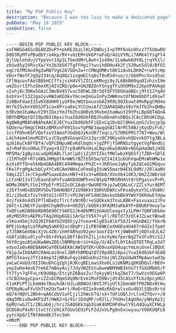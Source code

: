 ```yaml
---
title: "My PGP Public Key"
description: "Because I was too lazy to make a dedicated page"
pubDate: "May 18 2025"
useOutline: false
---
```


```
-----BEGIN PGP PUBLIC KEY BLOCK-----
xsFNBGG46ScBEAD2DvPY+pkKE2b1LlKLFDWDujI+pTMf6oGn9hcz7f5UbwRU
D8O3RyMfvPBaObY/a4kp/RV+vUzEM+Uk6PrwFaQ/4diVYRLi7ARK4lYsgFl4
QjlUplehdujVYppVxr1Xp1LTOeddMrL8wh+1s49m/1LmAwkKOY0LjrqYh1l/
zbSwd5y2VRvzXa/Yn2b3b567TgFFHgi7twvih0OHu4k2Fj52Rwn5dl0/BfO1
eqCr6fMS4o49g2wRW7Vgk267GOn2w+rCMWqOMKvt8K1zAvbLDKHZ+rwYtcHp
VDu+fWoTFJgQy234cq/Aq9Qz1iogmECtq6sT0uR5d+uo/z/G60PncXvsd5ac
CFlNqsosFAoSB8bHCCffsjviH4VVlZICLeKMvgi9yJL6BkB60qu0IohzvI9m
umZGsrtIFhzObeXRjAIVZRD/p0e+GN2BZOnYSnygfFiOhDM9x226pUPAVmgb
sIvhj8c3OKw5GAzC3WvBV457vxc58hWL3Br5QfdFY5DOUadBEcj9tV1JYqAV
6sbYx+T13ZJga2yvHW3aKEOkvYmcoeQnGuInPyZHWKnxtOfNUmUbDfidVswT
2zNBoFdaeI25vKX8UHHhjyUF0e/WQtbouxvbAZXR9L00Zkvwt4MxRpgCMd4o
NtfkISvbnYODS2P1cox8P+sa0xLYCCUosAfZlQARAQABzS9zYmJfb2hsQHBy
b3Rvbm1haWwuY29tIDxzYmJfb2hsQHByb3Rvbm1haWwuY29tPsLBpQQTAQoA
OBYhBMQqtQ729pdB3i6pxiYuaI6d6UkFBQJhuOknAhsDBQsJCAcCBhUKCQgL
AgQWAgMBAh4BAheAACEJECYuaI6d6UkFFiEExCq1Dvb2l0HeLqnGJi5ojp3p
SQUerw/9HgCCH4kzBMXvnF091GsvfgPNE3qwgqkBIlNrMl58BzjKyUDiFvE/
1ccfPDhnK6FVQefsxVIAmzP3GdbQJyKsUR77xqcz/S70REPM17787+Wwu/Wl
L4ih4em41muMCDYLyzCQyqRVGoqeV2n13qrz0C39KyvGkvhQGvnkOTtg3BLa
qz616uCk8FYBf4/vQFCDNpuWEvKdlbqOc+jgZPFjfSHRNSztgyetVgFWndGj
a2+RmFdxnORwLTYywg+9JZ7rp9aRPknHieLNqvdkwS9GNk+NSGpHqUWSjHXb
MP5Ma/IgByzoLudpRbABL7latlpOjjZj0YIIkcfM0lwbzKQ65fjTZBh+SDlE
/2lM7eQF+R7zmBbJHMgUfA+WWSrBZtbSO5w/UZ141X1u6GhVqwEMsWhWMw1e
AzXs8ffQ+eSkHb4GBA4DKC494Mmqe/PhZC++JKRSoeJqNyTyb2UCeQ1MGquv
FKolPrgMgAcbbCyXYCxKCAmVNHsCeFmoEgI5uWS5marN4EXL9dM//2Rl4aNV
5WqiZ2lJe/CkpuNPSaaoEdocHN7+41v3+w0Ob8/XVoX6414K3/Om2ZJWbrGd
LCtsHDIJvIlUEaanEaPnfvaAKDdUWPh+nCB5pQfMRSRHXnt0rGPgaivvP+PL
WOMeJMAPLtSoIYPpEfrR5Z2cOCIAqkrOwU0EYbjpJwEQALoC/ZZlsYurAEMT
z2GYfnHOsB5DRYhDuTOAH6N6f21U98KkY3bRVUDWXcvFKsa0ykoYSLs9VAH/
Q1/z2boEzfzv7o9tU11r6TT/+PUJWjHFSdHCOAskoUbBk9YWVYSKRdwEfdpw
4njfok0s4d5IP7lmDeDzflrLfsNtRD/+eSQOkxm3TnuL8BK+Fasvuaaz2JFo
26FC+IzNEYF2anBXChgNOhn4+H0ZQl/bOEks9FAOMJaRbAYF+BOURF9euylw
TeQFceKGN8bbRbN5690CY3AFG1Jk40kMM1SGAUUleagsty1LPW+7QNFG6k6e
aKzMOSRYsAEPKvTAq2HUp6GEi1ArGctV5X7+yFl/RETd73zQl4JZLwcYBnwQ
vlKoxH5mj52QJRIFbAYU2VQ95jyJYvea+KlgB3zAlbf5XJI+HGnBA2/fXerN
BPEjUxAgtLUfRaMq5aKK92vcdDqPriIiPBY6NKCeXHOEe4U4O7r0d2xIfpmY
y7J5BKGeO0AcXjVL4Z0/ihHFARhoU92ymr3oofIQrYtj0W0eRTj0Dtx8JL62
nG8fzGBiu0lysP+8Sr4VkpLQ8flBo5hZlLjckcXyWofperBg2Te3Fu9ViS2J
5kY0cgozBSoUKwAWxZDEi5NMRbnbrzU+kGp/O/AEvfL0YIAsQTOITRqLa3d7
edyoIa0vABEBAAHCwY0EGAEKACAWIQTEKrUO9vaXQd4uqcYmLmiOnelJBQUC
YbjpJwIbDAAhCRAmLmiOnelJBRYhBMQqtQ729pdB3i6pxiYuaI6d6UkF4EAQ
AMTGTeavyJTY144ep3IjNRAuFqy1kBGoUho2tmzjNl2XpUdwNfMpAwxtwd3p
ywLwC4obU/0IIOmuDhCgZghjA3KcgBELewsXho6LsiUKNMigDKUDQulrBEO+
yepIwDe4msK7tmkE7mBoyAuj7JdyVW2EStubweWBM9WB3kho7tfGXGMbH5/F
Tt7Ty+7qFFvLrK9U8Bp/EtcyhZ6BasZv/7okyyW1tkqZAe77/5wVzx9EGa6P
cSCB2dogyCpa+iZZv6CMqmSdq9NrEvm1MxFO9Bvjdt45CASuYfL6z0pcyHUJ
X1oKPcPTjLkmHde78uuhdArUJLuDBNGV/BVIJPiyUlhJbmnWXfP02N0xNtHu
GPENyNLwFYvShTtm2UxTw4rt/ReOr0Z1x9vm0zRkQrwlsvGv483lSQbsRrtd
mQ74rNQYL2Bb4+qA6CUbV1oFCjil2hWckTd/xX+7UFiOQlJrLls4ZfQvr+/0
dAg5MbixDw4KP1dT/HWA2+G/91rJDdqMF/v0IlL/7hUHvlAgU8e/yNHyKp3j
6pMUrwGJT1/ZBiab6j/hri7G4QGKk3qbIGaK4GMIHP4kwlY9id4QuyXCFWLp
QCDG8uP4xRr1tvCtCcUXLXfGUoSEOzPLFZdJxVLPg8xGxcwyuu/VO6KUQFL6
yytcXpQ/IfNfA6m8KJToc5mh
=mNzM
-----END PGP PUBLIC KEY BLOCK-----
```
